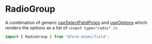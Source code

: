 
<Meta title="components/RadioGroup" of={RadioGroupStories} />

# RadioGroup

A combination of generic [useSelectFieldProps](?path=/docs/hooks-useselectfieldprops--docs) and [useOptions](?path=/docs/hooks-useoptions--docs)
which renders the options as a list of `<input type="radio" />`.

```ts
import { RadioGroup } from "@form-atoms/field";
```

<Stories />
